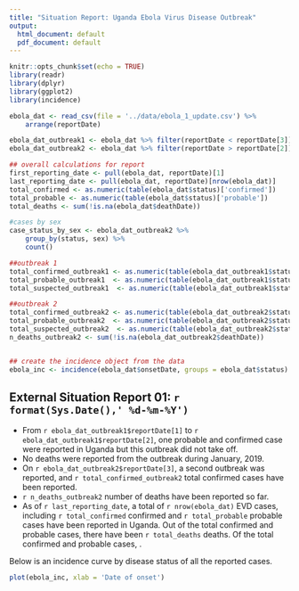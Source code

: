 ```yaml
---
title: "Situation Report: Uganda Ebola Virus Disease Outbreak"
output:
  html_document: default
  pdf_document: default
---
```


```r
knitr::opts_chunk$set(echo = TRUE)
library(readr)
library(dplyr)
library(ggplot2)
library(incidence)
```
```r
ebola_dat <- read_csv(file = '../data/ebola_1_update.csv') %>% 
    arrange(reportDate)

ebola_dat_outbreak1 <- ebola_dat %>% filter(reportDate < reportDate[3])
ebola_dat_outbreak2 <- ebola_dat %>% filter(reportDate > reportDate[2])

```
```r

## overall calculations for report
first_reporting_date <- pull(ebola_dat, reportDate)[1]
last_reporting_date <- pull(ebola_dat, reportDate)[nrow(ebola_dat)]
total_confirmed <- as.numeric(table(ebola_dat$status)['confirmed'])
total_probable <- as.numeric(table(ebola_dat$status)['probable'])
total_deaths <- sum(!is.na(ebola_dat$deathDate))

#cases by sex
case_status_by_sex <- ebola_dat_outbreak2 %>% 
    group_by(status, sex) %>% 
    count()

##outbreak 1
total_confirmed_outbreak1 <- as.numeric(table(ebola_dat_outbreak1$status)['confirmed'])
total_probable_outbreak1  <- as.numeric(table(ebola_dat_outbreak1$status)['probable'])
total_suspected_outbreak1  <- as.numeric(table(ebola_dat_outbreak1$status)['suspected'])

##outbreak 2
total_confirmed_outbreak2 <- as.numeric(table(ebola_dat_outbreak2$status)['confirmed'])
total_probable_outbreak2  <- as.numeric(table(ebola_dat_outbreak2$status)['probable'])
total_suspected_outbreak2  <- as.numeric(table(ebola_dat_outbreak2$status)['suspected'])
n_deaths_outbreak2 <- sum(!is.na(ebola_dat_outbreak2$deathDate))


## create the incidence object from the data
ebola_inc <- incidence(ebola_dat$onsetDate, groups = ebola_dat$status)
```
## External Situation Report 01: `r format(Sys.Date(),' %d-%m-%Y')`
<!-- The first Ebola virus disease (EVD) case was reported `r ebola_inc$timespan` days ago on `r first_reporting_date`.  -->

- From `r ebola_dat_outbreak1$reportDate[1]` to `r ebola_dat_outbreak1$reportDate[2]`, one probable and confirmed case were reported in Uganda but this outbreak did not take off.
- No deaths were reported from the outbreak during January, 2019.
- On `r ebola_dat_outbreak2$reportDate[3]`, a second outbreak was reported, and `r total_confirmed_outbreak2` total confirmed cases have been reported.
- `r n_deaths_outbreak2` number of deaths have been reported so far. 
 - As of `r last_reporting_date`, a total of `r nrow(ebola_dat)` EVD cases, including `r total_confirmed` confirmed and `r total_probable` probable cases have been reported in Uganda. Out of the total confirmed and probable cases, there have been `r total_deaths` deaths. Of the total confirmed and probable cases, <state number of cases which are male and female>.

Below is an incidence curve by disease status of all the reported cases.
```r
plot(ebola_inc, xlab = 'Date of onset')
```

<!-- ## Additional data required -->
<!-- Like many other infectious diseases, Ebola virus disease (EVD) is spread by direct contact and over a spatial landscape. Hence, it will be useful for us to have GIS locations of households to ascertain social interactions and transmission chains. We will require demographic information(gender, age) for estimating metrics like the age-specific case-fatality ratios. These metrics are useful for recommending targetted interventions concerning age and sex, and to infer possible interactions. Additionally, we require information on hospitalisation (i.e. the date of hospitalisation, hospital name, and location). -->


